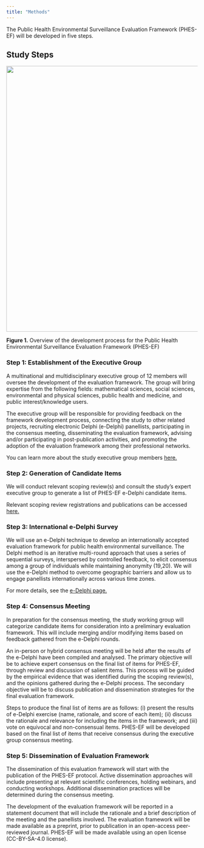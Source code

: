 ```yaml
---
title: "Methods"
---
```


The Public Health Environmental Surveillance Evaluation Framework (PHES-EF) will be developed in five steps.

## Study Steps

![](images/dev_process.svg){fig-align="center" width="700"}

[**Figure 1.** Overview of the development process for the Public Health Environmental Surveillance Evaluation Framework (PHES-EF)]{.caption}

### Step 1: Establishment of the Executive Group

A multinational and multidisciplinary executive group of 12 members will oversee the development of the evaluation framework. The group will bring expertise from the following fields: mathematical sciences, social sciences, environmental and physical sciences, public health and medicine, and public interest/knowledge users.

The executive group will be responsible for providing feedback on the framework development process, connecting the study to other related projects, recruiting electronic Delphi (e-Delphi) panellists, participating in the consensus meeting, disseminating the evaluation framework, advising and/or participating in post-publication activities, and promoting the adoption of the evaluation framework among their professional networks.

You can learn more about the study executive group members [here.](team.qmd)

### Step 2: Generation of Candidate Items

We will conduct relevant scoping review(s) and consult the study's expert executive group to generate a list of PHES-EF e-Delphi candidate items.

Relevant scoping review registrations and publications can be accessed [here.](documents.qmd)

### Step 3: International e-Delphi Survey

We will use an e-Delphi technique to develop an internationally accepted evaluation framework for public health environmental surveillance. The Delphi method is an iterative multi-round approach that uses a series of sequential surveys, interspersed by controlled feedback, to elicit consensus among a group of individuals while maintaining anonymity (19,20). We will use the e-Delphi method to overcome geographic barriers and allow us to engage panellists internationally across various time zones.

For more details, see the [e-Delphi page.](delphi.qmd)

### Step 4: Consensus Meeting

In preparation for the consensus meeting, the study working group will categorize candidate items for consideration into a preliminary evaluation framework. This will include merging and/or modifying items based on feedback gathered from the e-Delphi rounds.

An in-person or hybrid consensus meeting will be held after the results of the e-Delphi have been compiled and analysed. The primary objective will be to achieve expert consensus on the final list of items for PHES-EF, through review and discussion of salient items. This process will be guided by the empirical evidence that was identified during the scoping review(s), and the opinions gathered during the e-Delphi process. The secondary objective will be to discuss publication and dissemination strategies for the final evaluation framework.

Steps to produce the final list of items are as follows: (i) present the results of e-Delphi exercise (name, rationale, and score of each item); (ii) discuss the rationale and relevance for including the items in the framework; and (iii) vote on equivocal and non-consensual items. PHES-EF will be developed based on the final list of items that receive consensus during the executive group consensus meeting.

### Step 5: Dissemination of Evaluation Framework

The dissemination of this evaluation framework will start with the publication of the PHES-EF protocol. Active dissemination approaches will include presenting at relevant scientific conferences, holding webinars, and conducting workshops. Additional dissemination practices will be determined during the consensus meeting.

The development of the evaluation framework will be reported in a statement document that will include the rationale and a brief description of the meeting and the panellists involved. The evaluation framework will be made available as a preprint, prior to publication in an open-access peer-reviewed journal. PHES-EF will be made available using an open license (CC-BY-SA-4.0 license).
